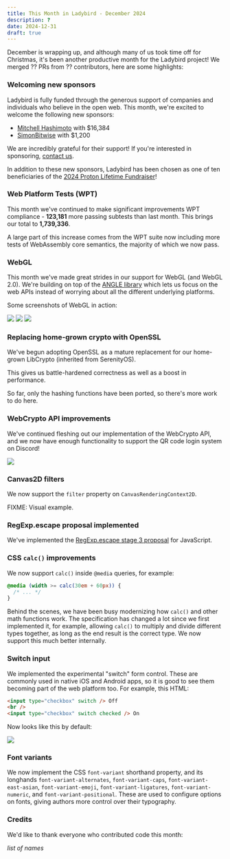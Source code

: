 ```yaml
---
title: This Month in Ladybird - December 2024
description: ?
date: 2024-12-31
draft: true
---
```


December is wrapping up, and although many of us took time off for Christmas, it's been another productive month for the Ladybird project! We merged ?? PRs from ?? contributors, here are some highlights:

### Welcoming new sponsors

Ladybird is fully funded through the generous support of companies and individuals who believe in the open web. This month, we're excited to welcome the following new sponsors:

- [Mitchell Hashimoto](https://mitchellh.com) with $16,384
- [SimonBitwise](https://nomis.dk) with $1,200

We are incredibly grateful for their support! If you're interested in sponsoring, [contact us](mailto:contact@ladybird.org).

In addition to these new sponsors, Ladybird has been chosen as one of ten beneficiaries of the [2024 Proton Lifetime Fundraiser](https://proton.me/blog/2024-lifetime-account-charity-fundraiser)!

### Web Platform Tests (WPT)

This month we've continued to make significant improvements WPT compliance - **123,181** more passing subtests than last month. This brings our total to **1,739,336**.

A large part of this increase comes from the WPT suite now including more tests of WebAssembly core semantics, the majority of which we now pass.

### WebGL

This month we've made great strides in our support for WebGL (and WebGL 2.0).
We're building on top of the [ANGLE library](<https://en.wikipedia.org/wiki/ANGLE_(software)>)
which lets us focus on the web APIs instead of worrying about all the different underlying platforms.

Some screenshots of WebGL in action:

![](/assets/img/newsletter-dec-2024-webgl-github.png)
![](/assets/img/newsletter-dec-2024-webgl-shadertoy.png)
![](/assets/img/newsletter-dec-2024-webgl-unity-game.png)

### Replacing home-grown crypto with OpenSSL

We've begun adopting OpenSSL as a mature replacement for our home-grown LibCrypto (inherited from SerenityOS).

This gives us battle-hardened correctness as well as a boost in performance.

So far, only the hashing functions have been ported, so there's more work to do here.

### WebCrypto API improvements

We've continued fleshing out our implementation of the WebCrypto API, and we now have enough functionality to support the QR code login system on Discord!

![](/assets/img/newsletter-dec-2024-discord-qr-code.webp)

### Canvas2D filters

We now support the `filter` property on `CanvasRenderingContext2D`.

FIXME: Visual example.

### RegExp.escape proposal implemented

We've implemented the [RegExp.escape stage 3 proposal](https://tc39.es/proposal-regex-escaping/) for JavaScript.

### CSS `calc()` improvements

We now support `calc()` inside `@media` queries, for example:

```css
@media (width >= calc(30em + 60px)) {
  /* ... */
}
```

Behind the scenes, we have been busy modernizing how `calc()` and other math functions work. The specification has
changed a lot since we first implemented it, for example, allowing `calc()` to multiply and divide different types
together, as long as the end result is the correct type. We now support this much better internally.

### Switch input

We implemented the experimental "switch" form control. These are commonly used in native iOS and Android apps, so it is
good to see them becoming part of the web platform too. For example, this HTML:

```html
<input type="checkbox" switch /> Off
<br />
<input type="checkbox" switch checked /> On
```

Now looks like this by default:

![](/assets/img/newsletter-dec-2024-switch-input.png)

### Font variants

We now implement the CSS `font-variant` shorthand property, and its longhands `font-variant-alternates`,
`font-variant-caps`, `font-variant-east-asian`, `font-variant-emoji`, `font-variant-ligatures`, `font-variant-numeric`,
and `font-variant-positional`. These are used to configure options on fonts, giving authors more control over their
typography.

### Credits

We'd like to thank everyone who contributed code this month:

_list of names_
